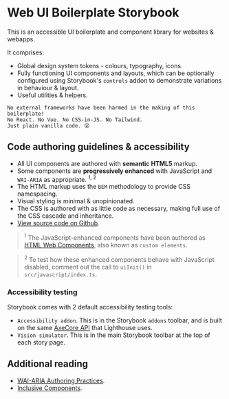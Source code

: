 
<Meta title="Web UI Storybook/Introduction" />

# Web UI Boilerplate Storybook
This is an accessible UI boilerplate and component library for websites & webapps.

It comprises:
- Global design system tokens - colours, typography, icons.
- Fully functioning UI components and layouts, which can be optionally configured using Storybook's `controls` addon to demonstrate variations in behaviour & layout.
- Useful utilities & helpers.

```
No external frameworks have been harmed in the making of this boilerplate!
No React. No Vue. No CSS-in-JS. No Tailwind.
Just plain vanilla code. 😜
```

## Code authoring guidelines & accessibility
- All UI components are authored with **semantic HTML5** markup.
- Some components are **progressively enhanced** with JavaScript and `WAI-ARIA` as appropriate. <sup>1, 2</sup>
- The HTML markup uses the `BEM` methodology to provide CSS namespacing.
- Visual styling is minimal & unopinionated.
- The CSS is authored with as little code as necessary, making full use of the CSS cascade and inheritance.
- [View source code on Github](https://github.com/basher/Web-UI-Boilerplate).

> <sup>1</sup>
> The JavaScript-enhanced components have been authored as [HTML Web Components](/docs/web-components-or-custom-elements-using-web-components--docs), also known as `custom elements`.

> <sup>2</sup>
> To test how these enhanced components behave with JavaScript disabled, comment out the call to `uiInit()` in `src/javascript/index.ts`.

### Accessibility testing
Storybook comes with 2 default accessibility testing tools:
- `Accessibility addon`. This is in the Storybook `addons` toolbar, and is built on the same [AxeCore API](https://www.deque.com/axe/) that Lighthouse uses.
- `Vision simulator`. This is in the main Storybook toolbar at the top of each story page.

## Additional reading
- [WAI-ARIA Authoring Practices](https://www.w3.org/WAI/ARIA/apg/).
- [Inclusive Components](https://inclusive-components.design/).
